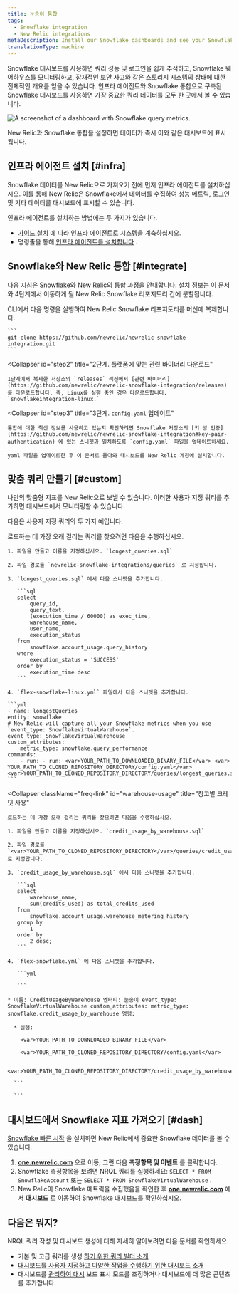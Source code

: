 ```yaml
---
title: 눈송이 통합
tags:
  - Snowflake integration
  - New Relic integrations
metaDescription: Install our Snowflake dashboards and see your Snowflake data in New Relic.
translationType: machine
---
```



Snowflake 대시보드를 사용하면 쿼리 성능 및 로그인을 쉽게 추적하고, Snowflake 웨어하우스를 모니터링하고, 잠재적인 보안 사고와 같은 스토리지 시스템의 상태에 대한 전체적인 개요를 얻을 수 있습니다. 인프라 에이전트와 Snowflake 통합으로 구축된 Snowflake 대시보드를 사용하면 가장 중요한 쿼리 데이터를 모두 한 곳에서 볼 수 있습니다.

<img
  src={infrastructureSnowflakeDashboard}
  title="Snowflake dashboard"
  alt="A screenshot of a dashboard with Snowflake query metrics."
/>

<figcaption>
  New Relic과 Snowflake 통합을 설정하면 데이터가 즉시 이와 같은 대시보드에 표시됩니다.
</figcaption>

## 인프라 에이전트 설치 [#infra]

Snowflake 데이터를 New Relic으로 가져오기 전에 먼저 인프라 에이전트를 설치하십시오. 이를 통해 New Relic은 Snowflake에서 데이터를 수집하여 성능 메트릭, 로그인 및 기타 데이터를 대시보드에 표시할 수 있습니다.

인프라 에이전트를 설치하는 방법에는 두 가지가 있습니다.

* [가이드 설치](https://one.newrelic.com/marketplace?state=8f14e646-461e-b010-4675-3a0658bb3d20) 에 따라 인프라 에이전트로 시스템을 계측하십시오.
* 명령줄을 통해 [인프라 에이전트를 설치합니다](/docs/infrastructure/install-infrastructure-agent/linux-installation/install-infrastructure-monitoring-agent-linux) .

## Snowflake와 New Relic 통합 [#integrate]

다음 지침은 Snowflake와 New Relic의 통합 과정을 안내합니다. 설치 정보는 이 문서와 4단계에서 이동하게 될 New Relic Snowflake 리포지토리 간에 분할됩니다.

<CollapserGroup>
  <Collapser
    id="step1"
    title="1단계. Snowflake 리포지토리 복제"
  >
    CLI에서 다음 명령을 실행하여 New Relic Snowflake 리포지토리를 머신에 복제합니다.

    ```
    git clone https://github.com/newrelic/newrelic-snowflake-integration.git
    ```
  </Collapser>

  <Collapser
    id="step2"
    title="2단계. 플랫폼에 맞는 관련 바이너리 다운로드"
  >
    1단계에서 복제한 저장소의 `releases` 섹션에서 [관련 바이너리](https://github.com/newrelic/newrelic-snowflake-integration/releases) 를 다운로드합니다. 즉, Linux를 실행 중인 경우 다운로드합니다. `snowflakeintegration-linux.`
  </Collapser>

  <Collapser
    id="step3"
    title="3단계. `config.yaml` 업데이트"
  >
    통합에 대한 최신 정보를 사용하고 있는지 확인하려면 Snowflake 저장소의 [키 쌍 인증](https://github.com/newrelic/newrelic-snowflake-integration#key-pair-authentication) 에 있는 스니펫과 일치하도록 `config.yaml` 파일을 업데이트하세요.

    yaml 파일을 업데이트한 후 이 문서로 돌아와 대시보드를 New Relic 계정에 설치합니다.
  </Collapser>
</CollapserGroup>

## 맞춤 쿼리 만들기 [#custom]

나만의 맞춤형 지표를 New Relic으로 보낼 수 있습니다. 이러한 사용자 지정 쿼리를 추가하면 대시보드에서 모니터링할 수 있습니다.

다음은 사용자 지정 쿼리의 두 가지 예입니다.

<CollapserGroup>
  <Collapser
    className="freq-link"
    id="longest"
    title="가장 긴 쿼리"
  >
    로드하는 데 가장 오래 걸리는 쿼리를 찾으려면 다음을 수행하십시오.

    1. 파일을 만들고 이름을 지정하십시오. `longest_queries.sql`

    2. 파일 경로를 `newrelic-snowflake-integrations/queries` 로 지정합니다.

    3. `longest_queries.sql` 에서 다음 스니펫을 추가합니다.

       ```sql
       select 
           query_id, 
           query_text,
           (execution_time / 60000) as exec_time,
           warehouse_name,
           user_name,
           execution_status
       from 
           snowflake.account_usage.query_history 
       where 
           execution_status = 'SUCCESS' 
       order by 
           execution_time desc
       ```

    4. `flex-snowflake-linux.yml` 파일에서 다음 스니펫을 추가합니다.

    ```yml
    - name: longestQueries
    entity: snowflake
    # New Relic will capture all your Snowflake metrics when you use `event_type: SnowflakeVirtualWarehouse`. 
    event_type: SnowflakeVirtualWarehouse
    custom_attributes:
        metric_type: snowflake.query_performance
    commands: 
        - run: - run: <var>YOUR_PATH_TO_DOWNLOADED_BINARY_FILE</var> <var> YOUR_PATH_TO_CLONED_REPOSITORY_DIRECTORY/config.yaml</var> <var>YOUR_PATH_TO_CLONED_REPOSITORY_DIRECTORY/queries/longest_queries.sql</var>
    ```
  </Collapser>

  <Collapser
    className="freq-link"
    id="warehouse-usage"
    title="창고별 크레딧 사용"
  >
    로드하는 데 가장 오래 걸리는 쿼리를 찾으려면 다음을 수행하십시오.

    1. 파일을 만들고 이름을 지정하십시오. `credit_usage_by_warehouse.sql`

    2. 파일 경로를 `<var>YOUR_PATH_TO_CLONED_REPOSITORY_DIRECTORY</var>/queries/credit_usage_by_warehouse.sql` 로 지정합니다.

    3. `credit_usage_by_warehouse.sql` 에서 다음 스니펫을 추가합니다.

       ```sql
       select 
           warehouse_name, 
           sum(credits_used) as total_credits_used 
       from 
           snowflake.account_usage.warehouse_metering_history 
       group by 
           1 
       order by 
           2 desc;
       ```

    4. `flex-snowflake.yml` 에 다음 스니펫을 추가합니다.

       ```yml

       ```

    * 이름: CreditUsageByWarehouse 엔터티: 눈송이 event_type: SnowflakeVirtualWarehouse custom_attributes: metric_type: snowflake.credit_usage_by_warehouse 명령:

      * 실행:

        <var>YOUR_PATH_TO_DOWNLOADED_BINARY_FILE</var>

        <var>YOUR_PATH_TO_CLONED_REPOSITORY_DIRECTORY/config.yaml</var>

        <var>YOUR_PATH_TO_CLONED_REPOSITORY_DIRECTORY/credit_usage_by_warehouse.sql</var>

      ```

      ```
  </Collapser>
</CollapserGroup>

## 대시보드에서 Snowflake 지표 가져오기 [#dash]

[Snowflake 빠른 시작](https://newrelic.com/instant-observability/snowflake) 을 설치하면 New Relic에서 중요한 Snowflake 데이터를 볼 수 있습니다.

1. **[one.newrelic.com](https://one.newrelic.com/all-capabilities)** 으로 이동, 그런 다음 **측정항목 및 이벤트** 를 클릭합니다.
2. Snowflake 측정항목을 보려면 NRQL 쿼리를 실행하세요: `SELECT * FROM SnowflakeAccount` 또는 `SELECT * FROM SnowflakeVirtualWarehouse` .
3. New Relic이 Snowflake 메트릭을 수집했음을 확인한 후 **[one.newrelic.com](https://one.newrelic.com/all-capabilities)** 에서 **대시보드** 로 이동하여 Snowflake 대시보드를 확인하십시오.

## 다음은 뭐지?

NRQL 쿼리 작성 및 대시보드 생성에 대해 자세히 알아보려면 다음 문서를 확인하세요.

* 기본 및 고급 쿼리를 생성 [하기 위한 쿼리 빌더 소개](/docs/query-your-data/explore-query-data/query-builder/introduction-query-builder)
* [대시보드를 사용자 지정하고 다양한 작업을 수행하기 위한 대시보드 소개](/docs/query-your-data/explore-query-data/dashboards/introduction-dashboards)
* 대시보드를 [관리하여 대시](/docs/query-your-data/explore-query-data/dashboards/manage-your-dashboard) 보드 표시 모드를 조정하거나 대시보드에 더 많은 콘텐츠를 추가합니다.
